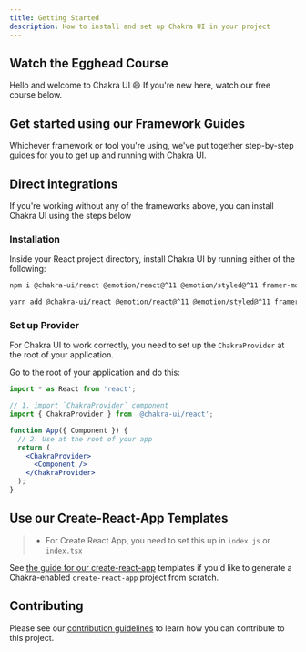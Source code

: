 ```yaml
---
title: Getting Started
description: How to install and set up Chakra UI in your project
---
```


## Watch the Egghead Course

Hello and welcome to Chakra UI 😄 If you're new here, watch our free course below.

<EggheadCourseBanner href='https://egghead.io/courses/build-a-modern-user-interface-with-chakra-ui-fac68106' />

## Get started using our Framework Guides

Whichever framework or tool you're using, we've put together step-by-step guides
for you to get up and running with Chakra UI.

<FrameworkLinks />

## Direct integrations

If you're working without any of the frameworks above, you can install Chakra UI using the
steps below

### Installation

Inside your React project directory, install Chakra UI by running either of the
following:

```bash
npm i @chakra-ui/react @emotion/react@^11 @emotion/styled@^11 framer-motion@^4
```

```bash
yarn add @chakra-ui/react @emotion/react@^11 @emotion/styled@^11 framer-motion@^4
```


### Set up Provider

For Chakra UI to work correctly, you need to set up the `ChakraProvider` at the
root of your application.

Go to the root of your application and do this:

```jsx live=false
import * as React from 'react';

// 1. import `ChakraProvider` component
import { ChakraProvider } from '@chakra-ui/react';

function App({ Component }) {
  // 2. Use at the root of your app
  return (
    <ChakraProvider>
      <Component />
    </ChakraProvider>
  );
}
```

## Use our Create-React-App Templates

> - For Create React App, you need to set this up in `index.js` or `index.tsx`

See [the guide for our create-react-app](/guides/integrations/with-cra)
templates if you'd like to generate a Chakra-enabled `create-react-app` project
from scratch.



## Contributing

Please see our [contribution guidelines](/docs/contributing) to learn how you
can contribute to this project.
